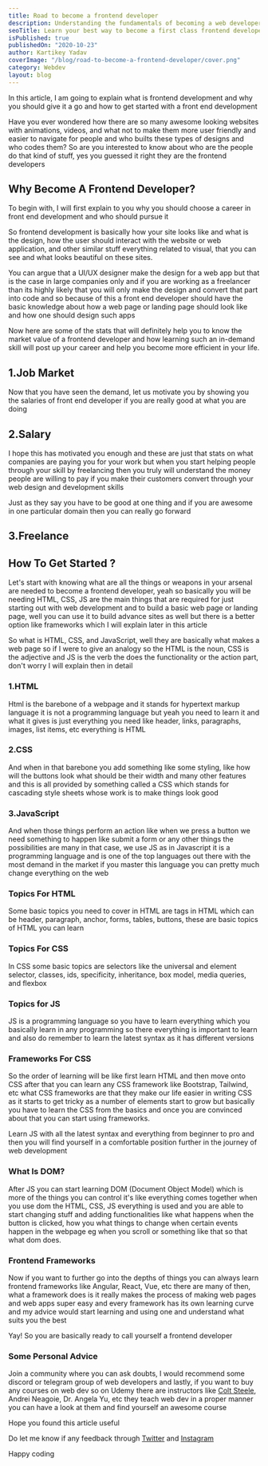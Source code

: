 ```yaml
---
title: Road to become a frontend developer
description: Understanding the fundamentals of becoming a web developer
seoTitle: Learn your best way to become a first class frontend developer
isPublished: true
publishedOn: "2020-10-23"
author: Kartikey Yadav
coverImage: "/blog/road-to-become-a-frontend-developer/cover.png"
category: Webdev
layout: blog
---
```


<!--StartFragment-->

In this article, I am going to explain what is frontend development and why you should give it a go and how to get started with a front end development

Have you ever wondered how there are so many awesome looking websites with animations, videos, and what not to make them more user friendly and easier to navigate for people and who builts these types of designs and who codes them? So are you interested to know about who are the people do that kind of stuff, yes you guessed it right they are the frontend developers

## Why Become A Frontend Developer?

To begin with, I will first explain to you why you should choose a career in front end development and who should pursue it

So frontend development is basically how your site looks like and what is the design, how the user should interact with the website or web application, and other similar stuff everything related to visual, that you can see and what looks beautiful on these sites.

You can argue that a UI/UX designer make the design for a web app but that is the case in large companies only and if you are working as a freelancer than its highly likely that you will only make the design and convert that part into code and so because of this a front end developer should have the basic knowledge about how a web page or landing page should look like and how one should design such apps

Now here are some of the stats that will definitely help you to know the market value of a frontend developer and how learning such an in-demand skill will post up your career and help you become more efficient in your life.

## 1.Job Market

<!-- ![Job Market](/assets/indeed-frontend.png "Job Market") -->

Now that you have seen the demand, let us motivate you by showing you the salaries of front end developer if you are really good at what you are doing

## 2.Salary

<!-- ![Payscale of frontend developer](/assets/frontend-payscale.jpg "Payscale of frontend developer") -->

I hope this has motivated you enough and these are just that stats on what companies are paying you for your work but when you start helping people through your skill by freelancing then you truly will understand the money people are willing to pay if you make their customers convert through your web design and development skills

Just as they say you have to be good at one thing and if you are awesome in one particular domain then you can really go forward

## 3.Freelance

<!-- ![Freelancer prices](/assets/frontend-developer-salaries-freelance-rates.png "Freelance prices of frontend developers") -->

## How To Get Started ?

Let's start with knowing what are all the things or weapons in your arsenal are needed to become a frontend developer, yeah so basically you will be needing HTML, CSS, JS are the main things that are required for just starting out with web development and to build a basic web page or landing page, well you can use it to build advance sites as well but there is a better option like frameworks which I will explain later in this article

So what is HTML, CSS, and JavaScript, well they are basically what makes a web page so if I were to give an analogy so the HTML is the noun, CSS is the adjective and JS is the verb the does the functionality or the action part, don't worry I will explain then in detail

### 1.HTML

Html is the barebone of a webpage and it stands for hypertext markup language it is not a programming language but yeah you need to learn it and what it gives is just everything you need like header, links, paragraphs, images, list items, etc everything is HTML

### 2.CSS

And when in that barebone you add something like some styling, like how will the buttons look what should be their width and many other features and this is all provided by something called a CSS which stands for cascading style sheets whose work is to make things look good

### 3.JavaScript

And when those things perform an action like when we press a button we need something to happen like submit a form or any other things the possibilities are many in that case, we use JS as in Javascript it is a programming language and is one of the top languages out there with the most demand in the market if you master this language you can pretty much change everything on the web

### Topics For HTML

Some basic topics you need to cover in HTML are tags in HTML which can be header, paragraph, anchor, forms, tables, buttons, these are basic topics of HTML you can learn

### Topics For CSS

In CSS some basic topics are selectors like the universal and element selector, classes, ids, specificity, inheritance, box model, media queries, and flexbox

### Topics for JS

JS is a programming language so you have to learn everything which you basically learn in any programming so there everything is important to learn and also do remember to learn the latest syntax as it has different versions

### Frameworks For CSS

So the order of learning will be like first learn HTML and then move onto CSS after that you can learn any CSS framework like Bootstrap, Tailwind, etc what CSS frameworks are that they make our life easier in writing CSS as it starts to get tricky as a number of elements start to grow but basically you have to learn the CSS from the basics and once you are convinced about that you can start using frameworks.

Learn JS with all the latest syntax and everything from beginner to pro and then you will find yourself in a comfortable position further in the journey of web development

### What Is DOM?

After JS you can start learning DOM (Document Object Model) which is more of the things you can control it's like everything comes together when you use dom the HTML, CSS, JS everything is used and you are able to start changing stuff and adding functionalities like what happens when the button is clicked, how you what things to change when certain events happen in the webpage eg when you scroll or something like that so that what dom does.

### Frontend Frameworks

Now if you want to further go into the depths of things you can always learn frontend frameworks like Angular, React, Vue, etc there are many of then, what a framework does is it really makes the process of making web pages and web apps super easy and every framework has its own learning curve and my advice would start learning and using one and understand what suits you the best

Yay! So you are basically ready to call yourself a frontend developer

### Some Personal Advice

Join a community where you can ask doubts, I would recommend some discord or telegram group of web developers and lastly, if you want to buy any courses on web dev so on Udemy there are instructors like [Colt Steele](https://www.udemy.com/course/the-web-developer-bootcamp/), Andrei Neagoie, Dr. Angela Yu, etc they teach web dev in a proper manner you can have a look at them and find yourself an awesome course

Hope you found this article useful

Do let me know if any feedback through [Twitter](https://www.instagram.com/aviatecoders/) and [Instagram](https://www.instagram.com/aviatecoders/)

Happy coding
